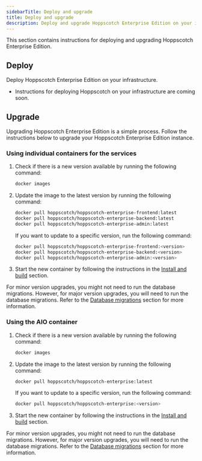 ```yaml
---
sidebarTitle: Deploy and upgrade
title: Deploy and upgrade
description: Deploy and upgrade Hoppscotch Enterprise Edition on your infrastructure.
---
```


This section contains instructions for deploying and upgrading Hoppscotch Enterprise Edition.

## Deploy

Deploy Hoppscotch Enterprise Edition on your infrastructure.

- Instructions for deploying Hoppscotch on your infrastructure are coming soon.

## Upgrade

Upgrading Hoppscotch Enterprise Edition is a simple process. Follow the instructions below to upgrade your Hoppscotch Enterprise Edition instance.

### Using individual containers for the services

1. Check if there is a new version available by running the following command:

    ```bash
    docker images
    ```

2. Update the image to the latest version by running the following command:

    ```bash
    docker pull hoppscotch/hoppscotch-enterprise-frontend:latest
    docker pull hoppscotch/hoppscotch-enterprise-backend:latest
    docker pull hoppscotch/hoppscotch-enterprise-admin:latest
    ```

    <Tip>If you want to update to a specific version, run the following command:</Tip>

    ```bash
    docker pull hoppscotch/hoppscotch-enterprise-frontend:<version>
    docker pull hoppscotch/hoppscotch-enterprise-backend:<version>
    docker pull hoppscotch/hoppscotch-enterprise-admin:<version>
    ```

3. Start the new container by following the instructions in the [Install and build](/documentation/self-host/enterprise-edition/install-and-build#docker) section.

<Info>For minor version upgrades, you might not need to run the database migrations. However, for major version upgrades, you will need to run the database migrations. Refer to the [Database migrations](/documentation/self-host/enterprise-edition/install-and-build#migrations) section for more information.</Info>

### Using the AIO container

1. Check if there is a new version available by running the following command:

    ```bash
    docker images
    ```

2. Update the image to the latest version by running the following command:

    ```bash
    docker pull hoppscotch/hoppscotch-enterprise:latest
    ```

    <Tip>If you want to update to a specific version, run the following command:</Tip>

    ```bash
    docker pull hoppscotch/hoppscotch-enterprise:<version>
    ```

3. Start the new container by following the instructions in the [Install and build](/documentation/self-host/enterprise-edition/install-and-build#docker) section.

<Info>For minor version upgrades, you might not need to run the database migrations. However, for major version upgrades, you will need to run the database migrations. Refer to the [Database migrations](/documentation/self-host/enterprise-edition/install-and-build#migrations) section for more information.</Info>

